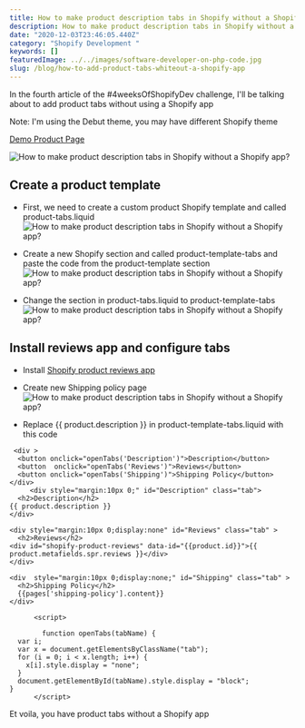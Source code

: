 ```yaml
---
title: How to make product description tabs in Shopify without a Shopify app?
description: How to make product description tabs in Shopify without a Shopify app
date: "2020-12-03T23:46:05.440Z"
category: "Shopify Development "
keywords: []
featuredImage: ../../images/software-developer-on-php-code.jpg
slug: /blog/how-to-add-product-tabs-whiteout-a-shopify-app
---
```


In the fourth article of the #4weeksOfShopifyDev challenge, I'll be talking about to add product tabs without using a Shopify app

Note: I'm using the Debut theme, you may have different Shopify theme

[Demo Product Page](https://ilias-demo.myshopify.com/products/example-t-shirt)

![ How to make product description tabs in Shopify without a Shopify app?](../../images/how-to-add-product-tabs-whiteout-a-shopify-app-5.png)

## Create a product template

- First, we need to create a custom product Shopify template and called product-tabs.liquid
  ![ How to make product description tabs in Shopify without a Shopify app?](../../images/how-to-add-product-tabs-whiteout-a-shopify-app-1.png)

- Create a new Shopify section and called product-template-tabs and paste the code from the product-template section
  ![ How to make product description tabs in Shopify without a Shopify app?](../../images/how-to-add-product-tabs-whiteout-a-shopify-app-2.png)

- Change the section in product-tabs.liquid to product-template-tabs
  ![ How to make product description tabs in Shopify without a Shopify app?](../../images/how-to-add-product-tabs-whiteout-a-shopify-app-3.png)

## Install reviews app and configure tabs

- Install [Shopify product reviews app](https://apps.shopify.com/product-reviews)

* Create new Shipping policy page
  ![ How to make product description tabs in Shopify without a Shopify app?](../../images/how-to-add-product-tabs-whiteout-a-shopify-app-3.png)

* Replace {{ product.description }} in product-template-tabs.liquid with this code

```
 <div >
  <button onclick="openTabs('Description')">Description</button>
  <button  onclick="openTabs('Reviews')">Reviews</button>
  <button onclick="openTabs('Shipping')">Shipping Policy</button>
</div>
     <div style="margin:10px 0;" id="Description" class="tab">
  <h2>Description</h2>
{{ product.description }}
</div>

<div style="margin:10px 0;display:none" id="Reviews" class="tab" >
  <h2>Reviews</h2>
<div id="shopify-product-reviews" data-id="{{product.id}}">{{ product.metafields.spr.reviews }}</div>
</div>

<div  style="margin:10px 0;display:none;" id="Shipping" class="tab" >
  <h2>Shipping Policy</h2>
  {{pages['shipping-policy'].content}}
</div>

      <script>

        function openTabs(tabName) {
  var i;
  var x = document.getElementsByClassName("tab");
  for (i = 0; i < x.length; i++) {
    x[i].style.display = "none";
  }
  document.getElementById(tabName).style.display = "block";
}
      </script>

```

Et voila, you have product tabs without a Shopify app
